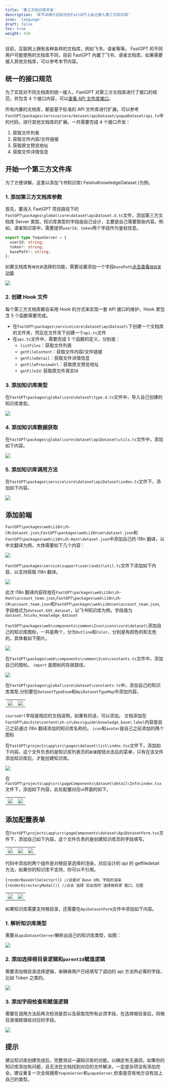 ```yaml
---
title: '第三方知识库开发'
description: '本节详细介绍如何在FastGPT上自己接入第三方知识库'
icon: 'language'
draft: false
toc: true
weight: 410
---
```



目前，互联网上拥有各种各样的文档库，例如飞书，语雀等等。 FastGPT 的不同用户可能使用的文档库不同，目前 FastGPT 内置了飞书、语雀文档库，如果需要接入其他文档库，可以参考本节内容。


## 统一的接口规范

为了实现对不同文档库的统一接入，FastGPT 对第三方文档库进行了接口的规范，共包含 4 个接口内容，可以[查看 API 文件库接口](/docs/guide/knowledge_base/api_dataset)。

所有内置的文档库，都是基于标准的 API 文件库进行扩展。可以参考`FastGPT/packages/service/core/dataset/apiDataset/yuqueDataset/api.ts`中的代码，进行其他文档库的扩展。一共需要完成 4 个接口开发：

1. 获取文件列表
2. 获取文件内容/文件链接
3. 获取原文预览地址
4. 获取文件详情信息

## 开始一个第三方文件库

为了方便讲解，这里以添加飞书知识库( FeishuKnowledgeDataset )为例。

### 1. 添加第三方文档库参数

首先，要进入 FastGPT 项目路径下的`FastGPT\packages\global\core\dataset\apiDataset.d.ts`文件，添加第三方文档库 Server 类型。知识库类型的字段由自己设计，主要是自己需要那些内容。例如，语雀知识库中，需要提供`userId`、`token`两个字段作为鉴权信息。

```ts
export type YuqueServer = {
  userId: string;
  token?: string;
  basePath?: string;
};
```

<Alert icon="🤖" context="success">

如果文档库有`根目录`选择的功能，需要设置添加一个字段`basePath`[点击查看`根目录`功能](/docs/guide/knowledge_base/third_dataset/#添加配置表单)

</Alert>

![](/imgs/thirddataset-1.png)

### 2. 创建 Hook 文件

每个第三方文档库都会采用 Hook 的方式来实现一套 API 接口的维护，Hook 里包含 5 个函数需要完成。

- 在`FastGPT\packages\service\core\dataset\apiDataset\`下创建一个文档库的文件夹，然后在文件夹下创建一个`api.ts`文件
- 在`api.ts`文件中，需要完成 5 个函数的定义，分别是：
  - `listFiles`：获取文件列表
  - `getFileContent`：获取文件内容/文件链接
  - `getFileDetail`：获取文件详情信息
  - `getFilePreviewUrl`：获取原文预览地址
  - `getFileId`: 获取原文件真实Id

### 3. 添加知识库类型

在`FastGPT\packages\global\core\dataset\type.d.ts`文件中，导入自己创建的知识库类型。

![](/imgs/thirddataset-2.png)

### 4. 添加知识库数据获取

在`FastGPT\packages\global\core\dataset\apiDataset\utils.ts`文件中，添加如下内容。

![](/imgs/thirddataset-3.png)

### 5. 添加知识库调用方法

在`FastGPT\packages\service\core\dataset\apiDataset\index.ts`文件下，添加如下内容。

![](/imgs/thirddataset-4.png)

## 添加前端

`FastGPT\packages\web\i18n\zh-CN\dataset.json`,`FastGPT\packages\web\i18n\en\dataset.json`和`FastGPT\packages\web\i18n\zh-Hant\dataset.json`中添加自己的 I18n 翻译，以中文翻译为例，大体需要如下几个内容：

![](/imgs/thirddataset-5.png)

`FastGPT\packages\service\support\user/audit\util.ts`文件下添加如下内容，以支持获取 I18n 翻译。

![](/imgs/thirddataset-6.png)

<Alert icon="🤖" context="success">

此次 I18n 翻译内容存放在`FastGPT\packages\web\i18n\zh-Hant\account_team.json`,`FastGPT\packages\web\i18n\zh-CN\account_team.json`和`FastGPT\packages\web\i18n\en\account_team.json`,字段格式为`dataset.XXX_dataset`，以飞书知识库为例，字段值为`dataset.feishu_knowledge_dataset`

</Alert>

`FastGPT\packages\web\components\common\Icon\icons\core\dataset\`添加自己的知识库图标，一共是两个，分为`Outline`和`Color`，分别是有颜色的和无色的，具体看如下图片。

![](/imgs/thirddataset-7.png)


在`FastGPT\packages\web\components\common\Icon\constants.ts`文件中，添加自己的图标。 `import` 是图标的存放路径。

![](/imgs/thirddataset-8.png)

在`FastGPT\packages\global\core\dataset\constants.ts`中，添加自己的知识库类型,分别要在`DatasetTypeEnum`和`ApiDatasetTypeMap`中添加内容。

| | |
| --- | --- | 
| ![](/imgs/thirddataset-9.png) | ![](/imgs/thirddataset-10.png) |

<Alert icon="🤖" context="success">

`courseUrl`字段是相应的文档说明，如果有的话，可以添加。
文档添加在`FastGPT\docSite\content\zh-cn\docs\guide\knowledge_base\`
`label`内容是自己之前通过 i18n 翻译添加的知识库名称的。
`icon`和`avatar`是自己之前添加的两个图标 

</Alert>

在`FastGPT\projects\app\src\pages\dataset\list\index.tsx`文件下，添加如下内容。这个文件负责的是知识库列表页的`新建`按钮点击后的菜单，只有在该文件添加知识库后，才能创建知识库。

![](/imgs/thirddataset-11.png)

在`FastGPT\projects\app\src\pageComponents\dataset\detail\Info\index.tsx`文件下，添加如下内容。此处配置对应ui界面的如下。

| | |
| --- | --- |
![](/imgs/thirddataset-12.png)|![](/imgs/thirddataset-13.png)

## 添加配置表单

在`FastGPT\projects\app\src\pageComponents\dataset\ApiDatasetForm.tsx`文件下，添加自己如下内容。这个文件负责的是创建知识库页的字段填写。

| | | |
| --- | --- | --- |
| ![](/imgs/thirddataset-14.png) | ![](/imgs/thirddataset-15.png) | ![](/imgs/thirddataset-16.png) |

代码中添加的两个组件是对根目录选择的渲染，对应设计的 api 的 getfiledetail 方法，如果你的知识库不支持，你可以不引用。

```
{renderBaseUrlSelector()} //这是对`Base URL`字段的渲染
{renderDirectoryModal()} //点击`选择`后出现的`选择根目录`窗口，见图
```

| | |
| --- | --- | 
| ![](/imgs/thirddataset-17.png) | ![](/imgs/thirddataset-18.png) |

如果知识库需要支持根目录，还需要在`ApiDatasetForm`文件中添加如下内容。

### 1. 解析知识库类型

需要从`apiDatasetServer`解析出自己的知识库类型，如图：

![](/imgs/thirddataset-19.png)

### 2. 添加选择根目录逻辑和`parentId`赋值逻辑

需要添加根目录选择逻辑，来确保用户已经填写了调动的 api 方法所必需的字段，比如 Token 之类的。

![](/imgs/thirddataset-20.png)

### 3. 添加字段检查和赋值逻辑

需要在调用方法前再次检测是否以及获取完所有必须字段，在选择根目录后，将根目录值赋值给对应的字段。

![](/imgs/thirddataset-21.png)

## 提示

建议知识库创建完成后，完整测试一遍知识库的功能，以确定有无漏洞，如果你的知识库添加有问题，且无法在文档找到对应的文件解决，一定是杂项没有添加完全，建议重复一次全局搜索`YuqueServer`和`yuqueServer`,检查是否有地方没有加上自己的类型。